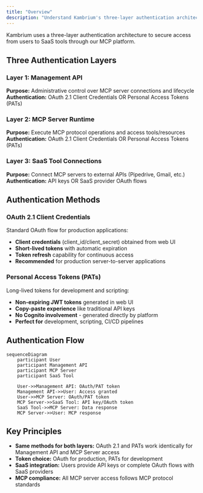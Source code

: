 ```yaml
---
title: "Overview"
description: "Understand Kambrium's three-layer authentication architecture"
---
```


Kambrium uses a three-layer authentication architecture to secure access from users to SaaS tools through our MCP platform.

## Three Authentication Layers

### Layer 1: Management API

**Purpose:** Administrative control over MCP server connections and lifecycle  
**Authentication:** OAuth 2.1 Client Credentials OR Personal Access Tokens (PATs)

### Layer 2: MCP Server Runtime

**Purpose:** Execute MCP protocol operations and access tools/resources  
**Authentication:** OAuth 2.1 Client Credentials OR Personal Access Tokens (PATs)

### Layer 3: SaaS Tool Connections

**Purpose:** Connect MCP servers to external APIs (Pipedrive, Gmail, etc.)  
**Authentication:** API keys OR SaaS provider OAuth flows

## Authentication Methods

### OAuth 2.1 Client Credentials

Standard OAuth flow for production applications:

- **Client credentials** (client_id/client_secret) obtained from web UI
- **Short-lived tokens** with automatic expiration
- **Token refresh** capability for continuous access
- **Recommended** for production server-to-server applications

### Personal Access Tokens (PATs)

Long-lived tokens for development and scripting:

- **Non-expiring JWT tokens** generated in web UI
- **Copy-paste experience** like traditional API keys
- **No Cognito involvement** - generated directly by platform
- **Perfect for** development, scripting, CI/CD pipelines

## Authentication Flow

```mermaid
sequenceDiagram
    participant User
    participant Management API
    participant MCP Server
    participant SaaS Tool

    User->>Management API: OAuth/PAT token
    Management API->>User: Access granted
    User->>MCP Server: OAuth/PAT token
    MCP Server->>SaaS Tool: API key/OAuth token
    SaaS Tool->>MCP Server: Data response
    MCP Server->>User: MCP response
```

## Key Principles

- **Same methods for both layers:** OAuth 2.1 and PATs work identically for Management API and MCP Server access
- **Token choice:** OAuth for production, PATs for development
- **SaaS integration:** Users provide API keys or complete OAuth flows with SaaS providers
- **MCP compliance:** All MCP server access follows MCP protocol standards
